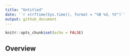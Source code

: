 ---
title: "Untitled"
date: '`r strftime(Sys.time(), format = "%B %d, %Y")`'
output: github_document
---

```{r setup, include=FALSE}
knitr::opts_chunk$set(echo = FALSE)
```

## Overview

```{r}

```

